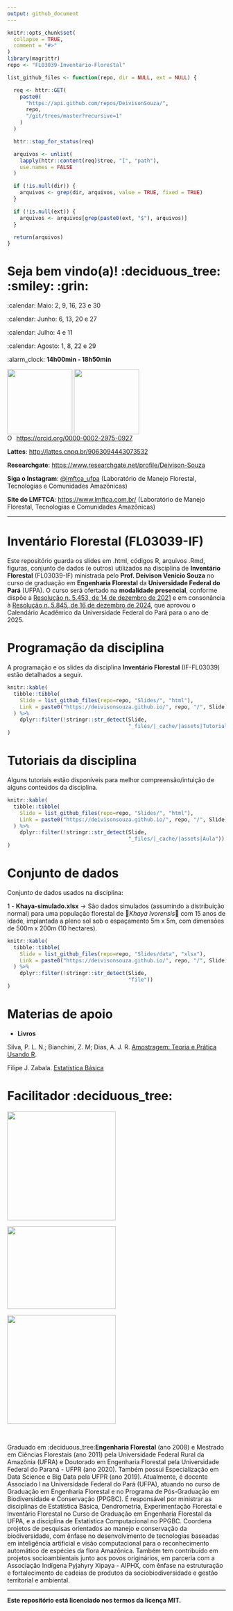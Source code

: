 ```yaml
---
output: github_document
---
```


<!-- README.md is generated from README.Rmd. Please edit that file.. -->

<!-- badges: start -->
<!-- badges: end -->

```r
knitr::opts_chunk$set(
  collapse = TRUE,
  comment = "#>"
)
library(magrittr)
repo <- "FL03039-Inventario-Florestal"
```

<!-- Emprestei a função list_github_files() da Curso-R (https://github.com/curso-r). A ideia desse readme emprestei da Curso-R. Achei excelente!-->

```r
list_github_files <- function(repo, dir = NULL, ext = NULL) {

  req <- httr::GET(
    paste0(
      "https://api.github.com/repos/DeivisonSouza/",
      repo,
      "/git/trees/master?recursive=1"
    )
  )

  httr::stop_for_status(req)

  arquivos <- unlist(
    lapply(httr::content(req)$tree, "[", "path"),
    use.names = FALSE
  )

  if (!is.null(dir)) {
    arquivos <- grep(dir, arquivos, value = TRUE, fixed = TRUE)
  }

  if (!is.null(ext)) {
    arquivos <- arquivos[grep(paste0(ext, "$"), arquivos)]
  }

  return(arquivos)
}
```

# Seja bem vindo(a)! :deciduous_tree: :smiley: :grin:


:calendar: Maio: 2, 9, 16, 23 e 30

:calendar: Junho: 6, 13, 20 e 27

:calendar: Julho: 4 e 11

:calendar: Agosto: 1, 8, 22 e 29

:alarm_clock: **14h00min - 18h50min**

<div>
  <img src="Slides/fig/slide-title/ufpa.png" width="150" align="middle" class="center">
  <img src="Slides/fig/slide-title/LMFTCA.png" width="150" align="middle" class="center">
<div>

<div itemscope itemtype="https://schema.org/Person"><a itemprop="sameAs" content="https://orcid.org/0000-0002-2975-0927" href="https://orcid.org/0000-0002-2975-0927" target="orcid.widget" rel="me noopener noreferrer" style="vertical-align:top;"><img src="https://orcid.org/sites/default/files/images/orcid_16x16.png" style="width:1em;margin-right:.5em;" alt="ORCID iD icon">https://orcid.org/0000-0002-2975-0927</a></div>

**Lattes**: [http://lattes.cnpq.br/9063094443073532](http://lattes.cnpq.br/9063094443073532)

**Researchgate**: [https://www.researchgate.net/profile/Deivison-Souza](https://www.researchgate.net/profile/Deivison-Souza)

**Siga o Instagram**: [@lmftca_ufpa](https://www.instagram.com/lmftca_ufpa/) (Laboratório de Manejo Florestal, Tecnologias e Comunidades Amazônicas)

**Site do LMFTCA**:
[https://www.lmftca.com.br/](https://www.lmftca.com.br/)
(Laboratório de Manejo Florestal, Tecnologias e Comunidades Amazônicas)

---------------------------------------------------

# Inventário Florestal (FL03039-IF)

Este repositório guarda os slides em .html, códigos R, arquivos .Rmd, figuras, conjunto de dados (e outros) utilizados na disciplina de **Inventário Florestal** (FL03039-IF) ministrada pelo **Prof. Deivison Venicio Souza** no curso de graduação em **Engenharia Florestal** da **Universidade Federal do Pará** (UFPA). O curso será ofertado na **modalidade presencial**, conforme dispõe a [Resolução  n. 5.453, de 14 de dezembro de 2021](https://sege.ufpa.br/boletim_interno/downloads/resolucoes/consepe/2021/5453%20Aprova%20a%20Resolu%C3%A7%C3%A3o%20sobre%20o%20retorno%20das%20Atividades%20Presenciais.pdf) e em consonância à [Resolução  n. 5.845, de 16 de dezembro de 2024](https://sege.ufpa.br/boletim_interno/downloads/resolucoes/consepe/2024/5845%20Aprova%20o%20Calend%C3%A1rio%20Acad%C3%AAmico%20da%20UFPA%20-%202025.pdf), que aprovou o Calendário Acadêmico da Universidade Federal do Pará para o ano de 2025.

# Programação da disciplina

A programação e os slides da disciplina **Inventário Florestal** (IF-FL03039) estão detalhados a seguir.

```r
knitr::kable(
  tibble::tibble(
    Slide = list_github_files(repo=repo, "Slides/", "html"),
    Link = paste0("https://deivisonsouza.github.io/", repo, "/", Slide)
  ) %>% 
    dplyr::filter(!stringr::str_detect(Slide,
                                       "_files/|_cache/|assets|Tutorial"))
)
```

# Tutoriais da disciplina

Alguns tutoriais estão disponíveis para melhor compreensão/intuição de alguns conteúdos da disciplina.

```r
knitr::kable(
  tibble::tibble(
    Slide = list_github_files(repo=repo, "Slides/", "html"),
    Link = paste0("https://deivisonsouza.github.io/", repo, "/", Slide)
  ) %>% 
    dplyr::filter(!stringr::str_detect(Slide,
                                       "_files/|_cache/|assets|Aula"))
)
```

# Conjunto de dados

Conjunto de dados usados na disciplina:

1 - **Khaya-simulado.xlsx** $\rightarrow$ São dados simulados (assumindo a distribuição normal) para uma população florestal de 🌳*Khaya Ivorensis*🌳 com 15 anos de idade, implantada a pleno sol sob o espaçamento 5m x 5m, com dimensões de 500m x 200m (10 hectares).

```r
knitr::kable(
  tibble::tibble(
    Slide = list_github_files(repo=repo, "Slides/data", "xlsx"),
    Link = paste0("https://deivisonsouza.github.io/", repo, "/", Slide)
  ) %>% 
    dplyr::filter(!stringr::str_detect(Slide,
                                       "file"))
)
```

# Materias de apoio

- **Livros**

Silva, P. L. N.; Bianchini, Z. M; Dias, A. J. R. [Amostragem: Teoria e Prática Usando R](https://amostragemcomr.github.io/livro/index.html).

Filipe J. Zabala. [Estatística Básica](http://www.filipezabala.com/enrs/amostragem-1.html#exm:urna-aass)

# Facilitador :deciduous_tree:
<div>
  <img src="Slides/fig/slide-title/Foto.jpeg" width="250" align="middle" class="center">
  
  <img src="Slides/fig/slide-title/Foto2.jpg" width="250" height="190" align="middle" class="center">
  
  <img src="Slides/fig/slide-title/Foto3.jpg" width="250" align="middle" class="center">
<div>

<br>

<div align="justify">
Graduado em :deciduous_tree:**Engenharia Florestal** (ano 2008) e Mestrado em Ciências Florestais (ano 2011) pela Universidade Federal Rural da Amazônia (UFRA) e Doutorado em Engenharia Florestal pela Universidade Federal do Paraná - UFPR (ano 2020). Também possui Especialização em Data Science e Big Data pela UFPR (ano 2019). Atualmente, é docente Associado I na Universidade Federal do Pará (UFPA), atuando no curso de Graduação em Engenharia Florestal e no Programa de Pós-Graduação em Biodiversidade e Conservação (PPGBC). É responsável por ministrar as disciplinas de Estatística Básica, Dendrometria, Experimentação Florestal e Inventário Florestal no Curso de Graduação em Engenharia Florestal da UFPA, e a disciplina de Estatística Computacional no PPGBC. Coordena projetos de pesquisas orientados ao manejo e conservação da biodiversidade, com ênfase no desenvolvimento de tecnologias baseadas em inteligência artificial e visão computacional para o reconhecimento automático de espécies da flora Amazônica. Também tem contribuído em projetos socioambientais junto aos povos originários, em parceria com a Associação Indígena Pyjahyry Xipaya - AIPHX, com ênfase na estruturação e fortalecimento de cadeias de produtos da sociobiodiversidade e gestão territorial e ambiental.
</div>

---------------------------------------------------
**Este repositório está licenciado nos termos da licença MIT.**
